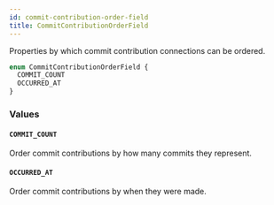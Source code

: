 ```yaml
---
id: commit-contribution-order-field
title: CommitContributionOrderField
---
```


Properties by which commit contribution connections can be ordered.

```graphql
enum CommitContributionOrderField {
  COMMIT_COUNT
  OCCURRED_AT
}
```

### Values

#### `COMMIT_COUNT`

Order commit contributions by how many commits they represent.

#### `OCCURRED_AT`

Order commit contributions by when they were made.
